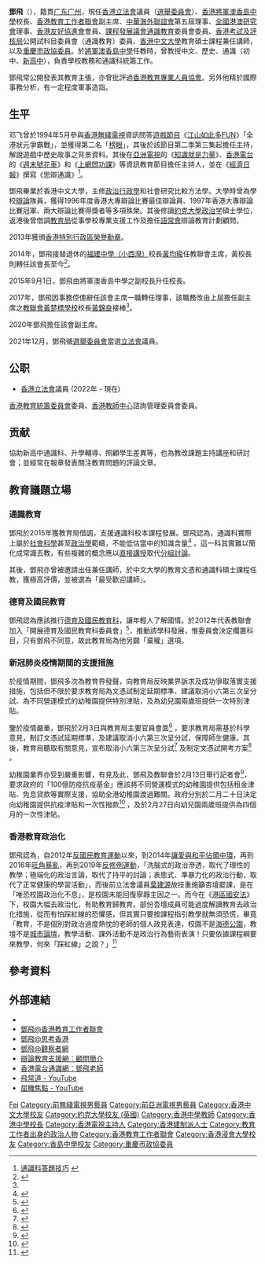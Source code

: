 {{otheruses|鄧飛}}
{{Infobox officeholder
| honorific-prefix = [[尊敬的#香港|The Honourable]]
| name = 鄧飛
| native_name = Tang Fei
| native_name_lang = en
| honorific-suffix = 議員
| image = 鄧飛.jpg
| caption = 就[[香港教育專業人員協會|香港教協]]解散接受《[[中國新聞網|中國新聞網]]》訪問
| width = 200px
| now = 
| period = 
| sex = 男
| office        = [[File:Legco.svg|20px]] [[香港立法會|香港立法會]][[香港立法會議員列表|議員]]
| term_start    = 2022年1月1日
| term_end      =
| predecessor   = 
| successor     = 
| constituency  = [[選舉委員會界別|選舉委員會]]
| other name =
| Native place =
| birth_date = 
| birth_place = {{CHN}}廣東廣州
| death_date = 
| death_place = 
| spouse = 
| research =
| party = [[香港教育工作者聯會|教聯會]]
| alma_mater = [[香島中學|香島中學]]<br/>[[香港浸會大學|香港浸會大學]]<br/>[[香港中文大學|香港中文大學]]<br/>[[約克大學_(英國)|約克大學]]
| past = [[香港教育工作者聯會|香港教育工作者聯會]]理事
| work =
| awards = 
| nationality = {{CNHK}}
| educate = *{{flagicon|HK}} [[香港浸會大學|香港浸會大學]]學位教師教育文憑
*{{flagicon|HK}} [[香港中文大學|香港中文大學]]政治與行政學榮譽社會科學學士
*{{flagicon|GBR}} [[約克大學_(英國)|約克大學]]政治學文學碩士
}}

'''鄧飛'''（{{lang-en|Tang Fei}}），籍貫[[广东|广东]][[广州|广州]]，現任[[香港立法會|香港立法會]]議員（[[選舉委員會界別|選舉委員會]]）、[[香港|香港]][[將軍澳香島中學|將軍澳香島中學]]校長、[[香港教育工作者聯會|香港教育工作者聯會]]副主席、[[中華海外聯誼會|中華海外聯誼會]]第五屆理事、[[全國港澳研究會|全國港澳研究會]]理事、[[香港友好協進會|香港友好協進會]]會員、[[課程發展議會|課程發展議會]][[通識教育_(香港新高中科目)|通識教育]]委員會委員、[[香港考試及評核局|香港考試及評核局]]公開試科目委員會（通識教育）委員、[[香港中文大學|香港中文大學]]教育碩士課程兼任講師，以及[[中国人民政治协商会议重庆市委员会|重慶市政協委員]]。於[[將軍澳香島中學|將軍澳香島中學]]任教時，曾教授中文、歷史、通識（初中、[[新高中|新高中]]），負責學校教務和通識科統籌工作。

鄧飛常公開發表其教育主張，亦曾批評過[[香港教育專業人員協會|香港教育專業人員協會]]。另外他精於國際事務分析，有一定程度軍事造詣。

== 生平 ==
邓飞曾於1994年5月參與[[電視廣播有限公司|香港無綫電視]]資訊問答[[遊戲節目|遊戲節目]]《[[江山如此多FUN|江山如此多FUN]]》「全港狀元爭霸戰」，並獲得第二名「[[榜眼|榜眼]]」，其後於該節目第二季第三集起擔任主持，解說遊戲中歷史故事之背景資料。其後在[[亞洲電視|亞洲電視]]的《[[知識就是力量_(電視節目)|知識就是力量]]》、[[香港電台|香港電台]]的《[[週末號花車|週末號花車]]》和《[[上網問功課|上網問功課]]》等資訊教育節目擔任主持人，並在《[[香港經濟日報|經濟日報]]》撰寫《思辯通識》<ref>[http://tko.heungto.net/website/education/article/article.htm 通識科答題技巧] {{webarchive|url=https://web.archive.org/web/20110714075459/http://tko.heungto.net/website/education/article/article.htm |date=2011-07-14 }}</ref>。

鄧飛畢業於香港中文大學，主修[[香港中文大學政治與行政學系|政治行政學]]和社會研究比較方法學。大學時曾為學校[[辯論|辯論]]隊員，獲得1996年度香港大專辯論比賽最佳辯論員、1997年香港大專辯論比賽冠軍、兩大辯論比賽得獎者等多項殊榮。其後修讀[[英國約克大學|約克大學]][[政治学|政治学]]碩士學位，返港後曾借調[[教育局_(香港)|教育局]]從事學校專業支援工作及擔任[[語文教育及研究常務委員會|語常會]]辯論教育計劃顧問。

2013年獲頒[[香港授勳及嘉獎制度|香港特別行政區榮譽勳章]]。

2014年，鄧飛接替退休的[[福建中學（小西灣）|福建中學（小西灣）]]校長[[黃均瑜|黃均瑜]]任教聯會主席，黃校長則轉任該會長至今<ref name="yahoo">{{cite news|title=鄧飛退任教聯會主席掀關注|url=https://hk.news.yahoo.com/%E9%84%A7%E9%A3%9B%E9%80%80%E4%BB%BB%E6%95%99%E8%81%AF%E6%9C%83%E4%B8%BB%E5%B8%AD%E6%8E%80%E9%97%9C%E6%B3%A8-221117238.html|date=2017-01-26|newspaper=星島日報|publisher=[[雅虎香港|雅虎香港]]|access-date=2022-02-20}}</ref>。

2015年9月1日，鄧飛由將軍澳香島中學之副校長升任校長。

2017年，鄧飛因事務倥傯辭任該會主席一職轉任理事，該職務改由上屆擔任副主席之[[教聯會黃楚標學校|教聯會黃楚標學校]]校長[[黃錦良|黃錦良]]接棒<ref name="yahoo" />。

2020年鄧飛擔任該會副主席。

2021年12月，鄧飛循[[選舉委員會界別|選舉委員會]]當選[[香港立法會|立法會]]議員。

== 公职 ==
* [[香港立法會|香港立法會]]議員 (2022年 - 現在)
[[香港教育統籌委員會|香港教育統籌委員會]]委員、[[香港教師中心|香港教師中心]]諮詢管理委員會委員。

== 贡献 ==
協助新高中通識科、升學輔導、照顧學生差異等，也為教改課題主持講座和研討會；並經常在報章發表關注教育問題的評論文章。

==教育議題立場==
===通識教育 ===
{{seealso|通識教育 (香港新高中科目)}}
鄧飛於2015年獲教育局借調，支援通識科校本課程發展。鄧飛認為，通識科實際上屬於[[社會科學|社會科學]]甚至[[政治學|政治學]]範疇，不能低估當中的知識含量<ref name="通識網-20161026">{{cite web |title=鄧飛：通識的爭議，從來不只是政治 |url=https://www.liberalstudies.hk/TeachersStories/story-03.php |accessdate=2020-07-01 |archive-date=2020-07-06 |archive-url=https://web.archive.org/web/20200706110345/https://www.liberalstudies.hk/TeachersStories/story-03.php |dead-url=no }}</ref> 。這一科其實難以簡化成常識去教，有些複雜的概念應以[[直接講授|直接講授]]取代[[分組討論|分組討論]]。

其後，鄧飛亦曾被邀請出任兼任講師，於中文大學的教育文憑和通識科碩士課程任教，獲極高評價，並被選為「最受歡迎講師」。

=== 德育及國民教育 ===
鄧飛認為應該推行[[德育及國民教育科|德育及國民教育科]]，讓年輕人了解國情。於2012年代表教聯會加入「開展德育及國民教育科委員會」<ref name="政府新聞網-20120822">{{cite web |title=教育局成立開展德育及國民教育科委員會 |url=https://www.info.gov.hk/gia/general/201208/22/P201208220212.htm |accessdate=2020-07-01 |archive-date=2019-10-22 |archive-url=https://web.archive.org/web/20191022040509/https://www.info.gov.hk/gia/general/201208/22/P201208220212.htm |dead-url=no }}</ref>，推動該學科發展，惟委員會決定擱置科目，只有鄧飛不同意，故此教育局為他另闢「棄權」選項。

=== 新冠肺炎疫情期間的支援措施 ===
於疫情期間，鄧飛多次為教育界發聲，向教育局反映業界訴求及成功爭取落實支援措施，包括但不限於要求教育局為文憑試制定延期標準、建議取消小六第三次呈分試、為不同營運模式的幼稚園提供特別津貼，及為幼兒園兩歲班提供一次特別津貼。

鑒於疫情嚴重，鄧飛於2月3日與教育局主要官員會面<ref name="香港教育工作者聯會-20200203">{{cite web |title=教聯會晤教育局 商討教育界防疫措施 |url=http://www.hkfew.org.hk/listdetail.php?cid=263&aid=3597 |accessdate=2020-07-01 |archive-date=2020-07-07 |archive-url=https://web.archive.org/web/20200707102529/http://www.hkfew.org.hk/listdetail.php?cid=263&aid=3597 |dead-url=no }}</ref> ，要求教育局需基於科學意見，制訂文憑試延期標準，及建議取消小六第三次呈分試，保障師生健康。其後，教育局聽取有關意見，宣布取消小六第三次呈分試<ref name="政府新聞網-20200213">{{cite web |title=教育局局長會見傳媒開場發言（附短片） |url=https://www.info.gov.hk/gia/general/202002/13/P2020021300353.htm |accessdate=2020-07-01 |archive-date=2020-07-06 |archive-url=https://web.archive.org/web/20200706165957/https://www.info.gov.hk/gia/general/202002/13/P2020021300353.htm |dead-url=no }}</ref> 及制定文憑試開考方案<ref name="政府新聞網-20200225">{{cite web |title=教育局局長記者會開場發言（附短片） |url=https://www.info.gov.hk/gia/general/202002/25/P2020022500478.htm |accessdate=2020-07-01 |archive-date=2020-02-26 |archive-url=https://web.archive.org/web/20200226122917/https://www.info.gov.hk/gia/general/202002/25/P2020022500478.htm |dead-url=no }}</ref> 。

幼稚園業界亦受到嚴重影響，有見及此，鄧飛及教聯會於2月13日舉行記者會<ref name="香港教育工作者聯會-20200213">{{cite web |title=支援幼界 共渡時艱 |url=http://www.hkfew.org.hk/listdetail.php?cid=263&aid=3605 |accessdate=2020-07-01 |archive-date=2020-07-08 |archive-url=https://web.archive.org/web/20200708230002/http://www.hkfew.org.hk/listdetail.php?cid=263&aid=3605 |dead-url=no }}</ref>，要求政府的「100億防疫抗疫基金」應該將不同營運模式的幼稚園提供包括租金津貼、免息貸款等實際支援，協助全港幼稚園渡過難關。政府分別於二月二十日決定向幼稚園提供抗疫津貼和一次性撥款<ref name="政府新聞網-20200220">{{cite web |title=教育局向學校及學生提供津貼共同抗疫 |url=https://www.info.gov.hk/gia/general/202002/20/P2020022000259.htm |accessdate=2020-07-01 |archive-date=2020-07-06 |archive-url=https://web.archive.org/web/20200706105103/https://www.info.gov.hk/gia/general/202002/20/P2020022000259.htm |dead-url=no }}</ref> ，及於2月27日向幼兒園兩歲班提供為四個月的一次性津貼。

=== 香港教育政治化 ===
鄧飛認為，自2012年[[德育及國民教育科|反國民教育運動]]以來，到2014年[[讓愛與和平佔領中環|讓愛與和平佔領中環]]，再到2016年[[旺角暴亂|旺角暴亂]]，再到2019年[[反修例運動|反修例運動]]，「洗腦式的政治滲透，取代了理性的教學；極端化的政治言論，取代了持平的討論；表態式、準暴力化的政治行動，取代了正常健康的學習活動」，而後前立法會議員[[葉建源|葉建源]]故技重施籲杏壇罷課，是在「唯恐校園政治化不息」，是校園未能回復寧靜主因之一。而今在《[[港區國安法|港區國安法]]》下，校園大幅去政治化，有助教育歸教育。部份杏壇成員可能過度解讀教育去政治化措施，從而有怕踩紅線的恐懼感，但其實只要按課程指引教學就無須恐慌，畢竟「教育，不是個別對政治過度熱忱的老師的個人政見表達，校園不是[[海德公園|海德公園]]，教壇不是[[城市論壇|城市論壇]]，教學活動、課外活動不是政治行為藝術表演！只要依據課程綱要來教學，何來「踩紅線」之說？」<ref>{{cite news|title=﻿教育思考/香港教育必須去政治化\鄧 飛|url=http://www.takungpao.com.hk/opinion/233119/2020/1222/534171.html|newspaper=[[大公報|大公報]]|date=2020-12-22|access-date=2022-02-06}}</ref>

== 參考資料 ==
{{reflist}}

== 外部連結 ==
* {{Facebook}}
* [https://www.hkfew.org.hk/list.php?cid=196 鄧飛@香港教育工作者聯會]
* [https://www.thinkhk.com/author/176/%E9%84%A7%E9%A3%9B.html 鄧飛@思考香港]
* [https://www.guancha.cn/dengfei 鄧飛@觀察者網]
* [https://web.archive.org/web/20100126043803/http://www.hkedcity.net/article/project/debate/02intro_03.phtml 辯論教育支援網：顧問簡介]
* [http://www.liberalstudies.tv/blog/ls_blog.php?mode=showThread&id=&mother_id=639 香港電台通識網：鄧飛老師] {{Wayback|url=http://www.liberalstudies.tv/blog/ls_blog.php?mode=showThread&id=&mother_id=639 |date=20110915023201 }}
* [https://www.youtube.com/playlist?list=PLT-hK-actEhSJsy7noP9dLTd_sp5Coxwe 飛常道 - YouTube]
* [https://www.youtube.com/playlist?list=PLUddb9MbWO78_lUpQTbgXpGv7aBlLaEmR 屈機焦點 - YouTube]

{{香港特別行政區第七屆立法會議員}}
{{Authority control}}
{{DEFAULTSORT:Tang}}

[[Category:鄧姓|Fei]]
[[Category:前無綫電視男藝員|Category:前無綫電視男藝員]]
[[Category:前亞洲電視男藝員|Category:前亞洲電視男藝員]]
[[Category:香港中文大學校友|Category:香港中文大學校友]]
[[Category:約克大學校友_(英國)|Category:約克大學校友 (英國)]]
[[Category:香港中學教師|Category:香港中學教師]]
[[Category:香港中學校長|Category:香港中學校長]]
[[Category:香港電視主持人|Category:香港電視主持人]]
[[Category:香港建制派人士|Category:香港建制派人士]]
[[Category:教育工作者出身的政治人物|Category:教育工作者出身的政治人物]]
[[Category:香港教育工作者聯會|Category:香港教育工作者聯會]]
[[Category:香港浸會大學校友|Category:香港浸會大學校友]]
[[Category:香島中學校友|Category:香島中學校友]]
[[Category:重慶市政協委員|Category:重慶市政協委員]]